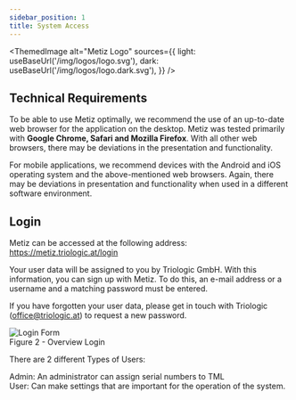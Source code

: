 ```yaml
---
sidebar_position: 1
title: System Access
---
```



<ThemedImage
  alt="Metiz Logo"
  sources={{
    light: useBaseUrl('/img/logos/logo.svg'),
    dark: useBaseUrl('/img/logos/logo.dark.svg'),
  }}
/>

## Technical Requirements

To be able to use Metiz optimally, we recommend the use of an up-to-date web browser for the application on the desktop. Metiz was tested primarily with **Google Chrome, Safari and Mozilla Firefox**. With all other web browsers, there may be deviations in the presentation and functionality.

For mobile applications, we recommend devices with the Android and iOS operating system and the above-mentioned web browsers. Again, there may be deviations in presentation and functionality when used in a different software environment.

## Login  

Metiz can be accessed at the following address: https://metiz.triologic.at/login

Your user data will be assigned to you by Triologic GmbH. With this information, you can sign up with Metiz. To do this, an e-mail address or a username and a matching password must be entered.

If you have forgotten your user data, please get in touch with Triologic (office@triologic.at) to request a new password.

![Login Form](/img/metiz/login.png)  
Figure 2 - Overview Login

There are 2 different Types of Users:

Admin: An administrator can assign serial numbers to TML  
User: Can make settings that are important for the operation of the system.
